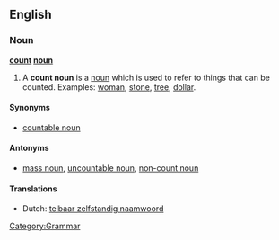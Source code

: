 ==English==
[[Category:Grammar]]
===Noun===
'''[[count]] [[noun]]'''

#A '''count noun''' is a [[noun]] which is used to refer to things that can be counted. Examples: [[woman]], [[stone]], [[tree]], [[dollar]].

====Synonyms====
*[[countable noun]]

====Antonyms====
*[[mass noun]], [[uncountable noun]], [[non-count noun]]

====Translations====
*Dutch: [[telbaar zelfstandig naamwoord]]